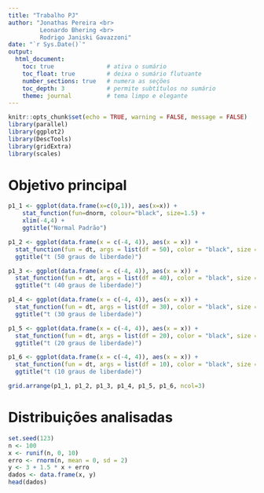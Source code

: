 ---
title: "Trabalho PJ"
author: "Jonathas Pereira <br>
         Leonardo Bhering <br>
         Rodrigo Janiski Gavazzoni"
date: "`r Sys.Date()`"
output:
  html_document:
    toc: true               # ativa o sumário
    toc_float: true         # deixa o sumário flutuante
    number_sections: true   # numera as seções
    toc_depth: 3            # permite subtítulos no sumário
    theme: journal          # tema limpo e elegante
---

```{r setup, include=FALSE}
knitr::opts_chunk$set(echo = TRUE, warning = FALSE, message = FALSE)
library(parallel)
library(ggplot2)
library(DescTools)
library(gridExtra)
library(scales)
```

# Objetivo principal
```{r, echo= FALSE}
p1_1 <- ggplot(data.frame(x=c(0,1)), aes(x=x)) + 
    stat_function(fun=dnorm, colour="black", size=1.5) +
    xlim(-4,4) + 
    ggtitle("Normal Padrão")

p1_2 <- ggplot(data.frame(x = c(-4, 4)), aes(x = x)) + 
  stat_function(fun = dt, args = list(df = 50), color = "black", size = 1.5) +
  ggtitle("t (50 graus de liberdade)")

p1_3 <- ggplot(data.frame(x = c(-4, 4)), aes(x = x)) + 
  stat_function(fun = dt, args = list(df = 40), color = "black", size = 1.5) +
  ggtitle("t (40 graus de liberdade)")

p1_4 <- ggplot(data.frame(x = c(-4, 4)), aes(x = x)) + 
  stat_function(fun = dt, args = list(df = 30), color = "black", size = 1.5) +
  ggtitle("t (30 graus de liberdade)")

p1_5 <- ggplot(data.frame(x = c(-4, 4)), aes(x = x)) + 
  stat_function(fun = dt, args = list(df = 20), color = "black", size = 1.5) +
  ggtitle("t (20 graus de liberdade)")

p1_6 <- ggplot(data.frame(x = c(-4, 4)), aes(x = x)) + 
  stat_function(fun = dt, args = list(df = 10), color = "black", size = 1.5) +
  ggtitle("t (10 graus de liberdade)")

grid.arrange(p1_1, p1_2, p1_3, p1_4, p1_5, p1_6, ncol=3)
```

# Distribuições analisadas
```{r}
set.seed(123)
n <- 100
x <- runif(n, 0, 10)
erro <- rnorm(n, mean = 0, sd = 2)
y <- 3 + 1.5 * x + erro
dados <- data.frame(x, y)
head(dados)
```


